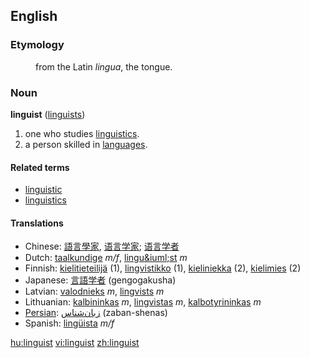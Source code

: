 ==English==
===Etymology===
:from the Latin ''lingua'', the tongue.

===Noun===
'''linguist''' ([[linguists]])

#one who studies [[linguistics]].
#a person skilled in [[language]]s.

====Related terms====
*[[linguistic]]
*[[linguistics]]

==== Translations ====
*Chinese: [[語言學家]], [[语言学家]]; [[语言学者]]
*Dutch: [[taalkundige]] ''m/f'', [[lingu&iuml;st]] ''m''
*Finnish: [[kielitieteilijä]] (1), [[lingvistikko]] (1), [[kieliniekka]] (2), [[kielimies]] (2)
*Japanese: [[言語学者]] (gengogakusha)
*Latvian: [[valodnieks]] ''m'', [[lingvists]] ''m''
*Lithuanian: [[kalbininkas]] ''m'', [[lingvistas]] ''m'', [[kalbotyrininkas]] ''m''
*[[Persian]]: [[زبان‌شناس]] (zaban-shenas)
*Spanish: [[lingüista]] ''m/f''

[[hu:linguist]]
[[vi:linguist]]
[[zh:linguist]]